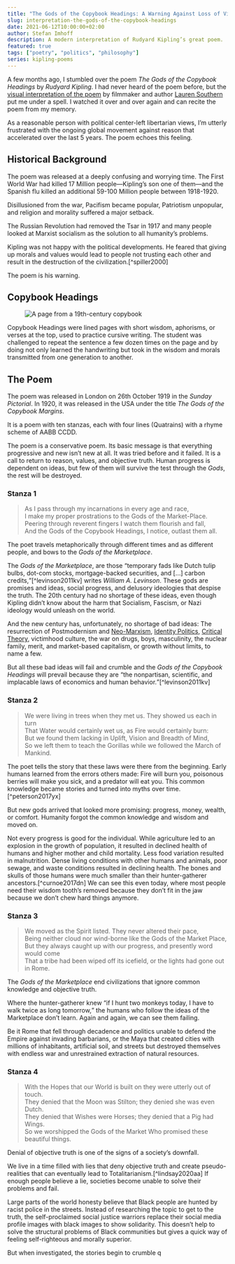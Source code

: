 ```yaml
---
title: "The Gods of the Copybook Headings: A Warning Against Loss of Virtue, Morality, and Reason"
slug: interpretation-the-gods-of-the-copybook-headings
date: 2021-06-12T10:00:00+02:00
author: Stefan Imhoff
description: A modern interpretation of Rudyard Kipling’s great poem.
featured: true
tags: ["poetry", "politics", "philosophy"]
series: kipling-poems
---
```


<YouTubeVideo id="37ARLInjLVE" />

A few months ago, I stumbled over the poem <cite>The Gods of the Copybook Headings</cite> by _Rudyard Kipling_. I had never heard of the poem before, but the [visual interpretation of the poem](https://www.youtube.com/watch?v=37ARLInjLVE) by filmmaker and author [Lauren Southern](https://laurensouthern.net/) put me under a spell. I watched it over and over again and can recite the poem from my memory.

As a reasonable person with political center-left libertarian views, I’m utterly frustrated with the ongoing global movement against reason that accelerated over the last 5 years. The poem echoes this feeling.

## Historical Background

The poem was released at a deeply confusing and worrying time. The First World War had killed 17 Million people—Kipling’s son one of them—and the Spanish flu killed an additional 59-100 Million people between 1918-1920.

Disillusioned from the war, Pacifism became popular, Patriotism unpopular, and religion and morality suffered a major setback.

The Russian Revolution had removed the Tsar in 1917 and many people looked at Marxist socialism as the solution to all humanity’s problems.

Kipling was not happy with the political developments. He feared that giving up morals and values would lead to people not trusting each other and result in the destruction of the civilization.[^spiller2000]

The poem is his warning.

## Copybook Headings

<Figure
  caption="A page from a 19th-century copybook, in which the printed headings have been copied. The homily is paraphrased from a 17th-century sermon of Isaac Barrow, Against Detraction — “Good nature, like a bee, collects honey from every herb. Ill nature, like a spider, sucks poison from the flowers.”"
  size="wide"
>
  <Image
    src="/assets/images/posts/copybook-headings.jpg"
    alt="A page from a 19th-century copybook"
  />
</Figure>

Copybook Headings were lined pages with short wisdom, aphorisms, or verses at the top, used to practice cursive writing. The student was challenged to repeat the sentence a few dozen times on the page and by doing not only learned the handwriting but took in the wisdom and morals transmitted from one generation to another.

## The Poem

The poem was released in London on 26th October 1919 in the _Sunday Pictorial_. In 1920, it was released in the USA under the title <cite>The Gods of the Copybook Margins</cite>.

It is a poem with ten stanzas, each with four lines (Quatrains) with a rhyme scheme of AABB CCDD.

The poem is a conservative poem. Its basic message is that everything progressive and new isn’t new at all. It was tried before and it failed. It is a call to return to reason, values, and objective truth. Human progress is dependent on ideas, but few of them will survive the test through the _Gods_, the rest will be destroyed.

### Stanza 1

> As I pass through my incarnations in every age and race, \
> I make my proper prostrations to the Gods of the Market-Place. \
> Peering through reverent fingers I watch them flourish and fall, \
> And the Gods of the Copybook Headings, I notice, outlast them all.

The poet travels metaphorically through different times and as different people, and bows to the _Gods of the Marketplace_.

The _Gods of the Marketplace_, are those <q>temporary fads like Dutch tulip bulbs, dot-com stocks, mortgage-backed securities, and […] carbon credits,</q>[^levinson2011kv] writes _William A. Levinson_. These gods are promises and ideas, social progress, and delusory ideologies that despise the truth. The 20th century had no shortage of these ideas, even though Kipling didn’t know about the harm that Socialism, Fascism, or Nazi ideology would unleash on the world.

And the new century has, unfortunately, no shortage of bad ideas: The resurrection of Postmodernism and [Neo-Marxism](https://newdiscourses.com/tftw-neo-marxism/), [Identity Politics](https://newdiscourses.com/tftw-identity-politics/), [Critical Theory](https://newdiscourses.com/tftw-critical-theory/), victimhood culture, the war on drugs, boys, masculinity, the nuclear family, merit, and market-based capitalism, or growth without limits, to name a few.

But all these bad ideas will fail and crumble and the _Gods of the Copybook Headings_ will prevail because they are <q>the nonpartisan, scientific, and implacable laws of economics and human behavior.</q>[^levinson2011kv]

### Stanza 2

> We were living in trees when they met us. They showed us each in turn \
> That Water would certainly wet us, as Fire would certainly burn: \
> But we found them lacking in Uplift, Vision and Breadth of Mind, \
> So we left them to teach the Gorillas while we followed the March of Mankind.

The poet tells the story that these laws were there from the beginning. Early humans learned from the errors others made: Fire will burn you, poisonous berries will make you sick, and a predator will eat you. This common knowledge became stories and turned into myths over time.[^peterson2017yx]

But new gods arrived that looked more promising: progress, money, wealth, or comfort. Humanity forgot the common knowledge and wisdom and moved on.

Not every progress is good for the individual. While agriculture led to an explosion in the growth of population, it resulted in declined health of humans and higher mother and child mortality. Less food variation resulted in malnutrition. Dense living conditions with other humans and animals, poor sewage, and waste conditions resulted in declining health. The bones and skulls of those humans were much smaller than their hunter-gatherer ancestors.[^curnoe2017dn] We can see this even today, where most people need their wisdom tooth’s removed because they don’t fit in the jaw because we don’t chew hard things anymore.

### Stanza 3

> We moved as the Spirit listed. They never altered their pace, \
> Being neither cloud nor wind-borne like the Gods of the Market Place, \
> But they always caught up with our progress, and presently word would come \
> That a tribe had been wiped off its icefield, or the lights had gone out in Rome.

The _Gods of the Marketplace_ end civilizations that ignore common knowledge and objective truth.

Where the hunter-gatherer knew <q>if I hunt two monkeys today, I have to walk twice as long tomorrow,</q> the humans who follow the ideas of the Marketplace don’t learn. Again and again, we can see them failing.

Be it Rome that fell through decadence and politics unable to defend the Empire against invading barbarians, or the Maya that created cities with millions of inhabitants, artificial soil, and streets but destroyed themselves with endless war and unrestrained extraction of natural resources.

### Stanza 4

> With the Hopes that our World is built on they were utterly out of touch. \
> They denied that the Moon was Stilton; they denied she was even Dutch. \
> They denied that Wishes were Horses; they denied that a Pig had Wings. \
> So we worshipped the Gods of the Market Who promised these beautiful things.

Denial of objective truth is one of the signs of a society’s downfall.

We live in a time filled with lies that deny objective truth and create pseudo-realities that can eventually lead to Totalitarianism.[^lindsay2020aa] If enough people believe a lie, societies become unable to solve their problems and fail.

Large parts of the world honesty believe that Black people are hunted by racist police in the streets. Instead of researching the topic to get to the truth, the self-proclaimed social justice warriors replace their social media profile images with black images to show solidarity. This doesn’t help to solve the structural problems of Black communities but gives a quick way of feeling self-righteous and morally superior.

But when investigated, the stories begin to crumble q
